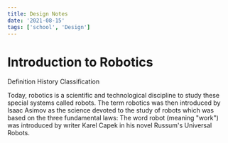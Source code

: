 ```yaml
---
title: Design Notes
date: '2021-08-15'
tags: ['school', 'Design']
---
```


# Introduction to Robotics #

Definition
History
Classification

Today, robotics is a scientific and technological discipline to study these special systems called robots.
The term robotics was then introduced by Isaac Asimov as the science devoted to the study of robots which was based on the three fundamental laws:
The word robot (meaning "work") was introduced by writer Karel Capek in his novel Russum's Universal Robots.
